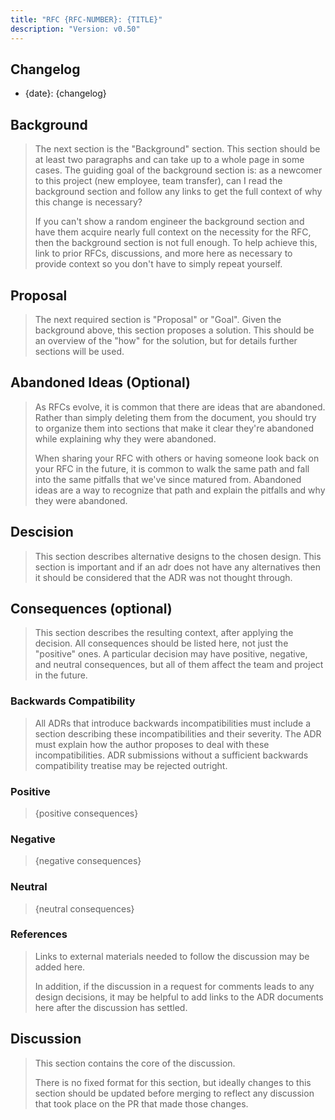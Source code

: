 ```yaml
---
title: "RFC {RFC-NUMBER}: {TITLE}"
description: "Version: v0.50"
---
```


## Changelog[​](#changelog "Direct link to Changelog")

* \{date}: \{changelog}

## Background[​](#background "Direct link to Background")

> The next section is the "Background" section. This section should be at least two paragraphs and can take up to a whole page in some cases. The guiding goal of the background section is: as a newcomer to this project (new employee, team transfer), can I read the background section and follow any links to get the full context of why this change is necessary?
>
> If you can't show a random engineer the background section and have them acquire nearly full context on the necessity for the RFC, then the background section is not full enough. To help achieve this, link to prior RFCs, discussions, and more here as necessary to provide context so you don't have to simply repeat yourself.

## Proposal[​](#proposal "Direct link to Proposal")

> The next required section is "Proposal" or "Goal". Given the background above, this section proposes a solution. This should be an overview of the "how" for the solution, but for details further sections will be used.

## Abandoned Ideas (Optional)[​](#abandoned-ideas-optional "Direct link to Abandoned Ideas (Optional)")

> As RFCs evolve, it is common that there are ideas that are abandoned. Rather than simply deleting them from the document, you should try to organize them into sections that make it clear they're abandoned while explaining why they were abandoned.
>
> When sharing your RFC with others or having someone look back on your RFC in the future, it is common to walk the same path and fall into the same pitfalls that we've since matured from. Abandoned ideas are a way to recognize that path and explain the pitfalls and why they were abandoned.

## Descision[​](#descision "Direct link to Descision")

> This section describes alternative designs to the chosen design. This section is important and if an adr does not have any alternatives then it should be considered that the ADR was not thought through.

## Consequences (optional)[​](#consequences-optional "Direct link to Consequences (optional)")

> This section describes the resulting context, after applying the decision. All consequences should be listed here, not just the "positive" ones. A particular decision may have positive, negative, and neutral consequences, but all of them affect the team and project in the future.

### Backwards Compatibility[​](#backwards-compatibility "Direct link to Backwards Compatibility")

> All ADRs that introduce backwards incompatibilities must include a section describing these incompatibilities and their severity. The ADR must explain how the author proposes to deal with these incompatibilities. ADR submissions without a sufficient backwards compatibility treatise may be rejected outright.

### Positive[​](#positive "Direct link to Positive")

> \{positive consequences}

### Negative[​](#negative "Direct link to Negative")

> \{negative consequences}

### Neutral[​](#neutral "Direct link to Neutral")

> \{neutral consequences}

### References[​](#references "Direct link to References")

> Links to external materials needed to follow the discussion may be added here.
>
> In addition, if the discussion in a request for comments leads to any design decisions, it may be helpful to add links to the ADR documents here after the discussion has settled.

## Discussion[​](#discussion "Direct link to Discussion")

> This section contains the core of the discussion.
>
> There is no fixed format for this section, but ideally changes to this section should be updated before merging to reflect any discussion that took place on the PR that made those changes.
